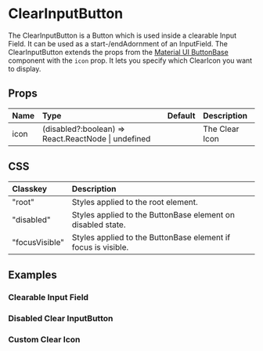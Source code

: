 
<Meta title="Docs/Components/ClearInputButton" />

# ClearInputButton

The ClearInputButton is a Button which is used inside a clearable Input Field. It can be used as a start-/endAdornment of an InputField.
The ClearInputButton extends the props from the [Material UI ButtonBase](https://mui.com/api/button-base/) component with the `icon` prop.
It lets you specify which ClearIcon you want to display.

<Canvas>
    <Story id="stories-components-clear-input-button-default--default" />
</Canvas>

## Props

| Name | Type                                                | Default | Description    |
| :--- | :-------------------------------------------------- | :------ | :------------- |
| icon | (disabled?:boolean) => React.ReactNode \| undefined |         | The Clear Icon |

## CSS

| Classkey       | Description                                                   |
| :------------- | :------------------------------------------------------------ |
| "root"         | Styles applied to the root element.                           |
| "disabled"     | Styles applied to the ButtonBase element on disabled state.   |
| "focusVisible" | Styles applied to the ButtonBase element if focus is visible. |

## Examples

### Clearable Input Field

<Canvas>
    <Story id="stories-components-clear-input-button-clearable-input-field--clearable-input-field" />
</Canvas>

### Disabled Clear InputButton

<Canvas>
    <Story id="stories-components-clear-input-button-disabled--disabled" />
</Canvas>

### Custom Clear Icon

<Canvas>
    <Story id="stories-components-clear-input-button-custom-clear-icon--custom-clear-icon" />
</Canvas>
